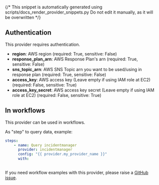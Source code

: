 {/* This snippet is automatically generated using scripts/docs_render_provider_snippets.py 
Do not edit it manually, as it will be overwritten */}

## Authentication
This provider requires authentication.
- **region**: AWS region (required: True, sensitive: False)
- **response_plan_arn**: AWS Response Plan's arn (required: True, sensitive: False)
- **sns_topic_arn**: AWS SNS Topic arn you want to be used/using in response plan (required: True, sensitive: False)
- **access_key**: AWS access key (Leave empty if using IAM role at EC2) (required: False, sensitive: True)
- **access_key_secret**: AWS access key secret (Leave empty if using IAM role at EC2) (required: False, sensitive: True)


## In workflows

This provider can be used in workflows.


As "step" to query data, example:
```yaml
steps:
    - name: Query incidentmanager
      provider: incidentmanager
      config: "{{ provider.my_provider_name }}"
      with:
        
```





If you need workflow examples with this provider, please raise a [GitHub issue](https://github.com/keephq/keep/issues).
